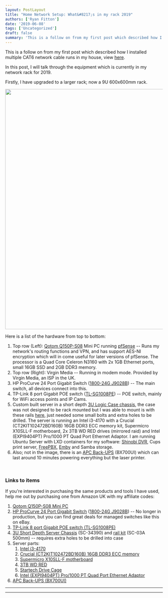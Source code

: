 ```yaml
---
layout: PostLayout
title: "Home Network Setup: What&#8217;s in my rack 2019"
authors: ['Ryan Fitton']
date: '2019-06-08'
tags: ['Uncategorized']
draft: false
summary: 'This is a follow on from my first post which described how I installed multiple CAT6 network cable runs in my house, view here. In this post, I will talk through the equipment which is currently in my network rack for 2019. Firstly, I have upgraded to a larger rack; now a 9U 600x600mm rack....'
---
```


This is a follow on from my first post which described how I installed multiple CAT6 network cable runs in my house, view [here](https://ryanfitton.co.uk/blog/how-i-installed-cat6-ethernet-in-my-home/).

In this post, I will talk through the equipment which is currently in my network rack for 2019.

Firstly, I have upgraded to a larger rack; now a 9U 600x600mm rack.

<a href="/static/img/blog/2019/06/IMG_20190608_110024.jpg"><img loading="lazy"  src="/static/img/blog/2019/06/IMG_20190608_110024-1024x768.jpg" alt="" width="1024" height="768" srcSet="/static/img/blog/2019/06/IMG_20190608_110024-1024x768.jpg 1024w, /static/img/blog/2019/06/IMG_20190608_110024-300x225.jpg 300w, /static/img/blog/2019/06/IMG_20190608_110024-768x576.jpg 768w" sizes="(max-width: 1024px) 100vw, 1024px" /></a>

Here is a list of the hardware from top to bottom:

1.  Top row (Left): [Qotom Q150P-S08](https://www.aliexpress.com/item/32863982193.html?spm=a2g0s.9042311.0.0.27424c4dp3dCSF) Mini PC running [pfSense](https://www.pfsense.org/) -- Runs my network's routing functions and VPN, and has support AES-NI encryption which will in come useful for later versions of pfSense. The processor is a Quad Core Celeron N3160 with 2x 1GB Ethernet ports, small 16GB SSD and 2GB DDR3 memory.
2.  Top row (Right): Virgin Media -- Running in modem mode. Provided by Virgin Media, an ISP in the UK.
3.  HP ProCurve 24 Port Gigabit Switch ([1800-24G J9028B](https://h10057.www1.hp.com/ecomcat/hpcatalog/specs/provisioner/05/J9028B.htm)) -- The main switch, all devices connect into this.
4.  TP-Link 8 port Gigabit POE switch ([TL-SG1008PE](https://www.amazon.co.uk/dp/B00CGY449G/ref=as_li_ss_tl?ie=UTF8&linkCode=ll1&tag=ryanfittoncou-21&linkId=38ca8c0cb2bd050b6cc6e0f02e28d441&language=en_GB)) -- POE switch, mainly for WiFi access points and IP Cams.
5.  Custom built server in a short depth [3U Logic Case chassis](https://www.logic-case.com/products/rackmount-chassis/3u/3u-short-depth-chassis-w-3-x-525-drive-bays-sc-34390/), the case was not designed to be rack mounted but I was able to mount is with these rails [here](https://www.scan.co.uk/products/logic-sc-03a-server-case-500mm-rail-kit-for-2u-3u-and-4u-max-load-35kg), just needed some small bolts and extra holes to be drilled. The server is running an Intel i3-4170 with a Crucial (CT2KIT102472BD160B) 16GB DDR3 ECC memory kit, Supermicro X10SLL-F motherboard, 2x 3TB WD RED drives (mirrored raid) and Intel (EXPI9404PT) Pro/1000 PT Quad Port Ethernet Adaptor. I am running Ubuntu Server with LXD containers for my software: [Shinobi DVR](https://gitlab.com/Shinobi-Systems/Shinobi), Cups print server, [FreePBX](https://www.freepbx.org/), [Emby](https://emby.media/) and Samba storage.
6.  Also; not in the image, there is an [APC Back-UPS](https://www.amazon.co.uk/APC-Back-UPS-BX-Uninterruptible-Shutdown/dp/B00T7BYV6W/ref=as_li_ss_tl?keywords=apc+700&qid=1559998754&s=computers&sr=1-4&linkCode=ll1&tag=ryanfittoncou-21&linkId=4b82a7af15071bab059cfbeeb8f3d427&language=en_GB) (BX700UI) which can last around 10 minutes powering everything but the laser printer.

 

### Links to items

If you're interested in purchasing the same products and tools I have used, help me out by purchasing one from Amazon UK with my affiliate codes:

1.  [Qotom Q150P-S08 Mini PC](https://www.aliexpress.com/item/32863982193.html?spm=a2g0s.9042311.0.0.27424c4dp3dCSF)
2.  [HP ProCurve 24 Port Gigabit Switch](https://www.amazon.co.uk/HP-J9776A-2530-24G-Gigabit-Switch/dp/B00AN6DJYA/ref=as_li_ss_tl?keywords=HP+ProCurve+24+Port+Gigabit+Switch&qid=1559998307&s=gateway&sr=8-3&linkCode=ll1&tag=ryanfittoncou-21&linkId=8a8902a6a2952748618322a465e6d015&language=en_GB) ([1800-24G J9028B](https://h10057.www1.hp.com/ecomcat/hpcatalog/specs/provisioner/05/J9028B.htm)) -- No longer in production, but you can find great deals for managed switches like this on eBay.
3.  [TP-Link 8 port Gigabit POE switch (TL-SG1008PE)](https://www.amazon.co.uk/dp/B00CGY449G/ref=as_li_ss_tl?ie=UTF8&linkCode=ll1&tag=ryanfittoncou-21&linkId=7939234d93a00a5856f6c407147fb44e&language=en_GB)
4.  [3U Short Depth Server Chassis](https://www.amazon.co.uk/Short-Depth-Server-Chassis-drive/dp/B01IR97CQA/ref=as_li_ss_tl?keywords=logic+case+3u&qid=1559998411&s=computers&sr=1-1&linkCode=ll1&tag=ryanfittoncou-21&linkId=e41fc675509d7ae0e4eccbdffd59848e&language=en_GB) (SC-34390) and [rail kit](https://www.amazon.co.uk/Logic-Case-SC-03A-PRO-550mm-Servers/dp/B00H3EUN1C/ref=as_li_ss_tl?keywords=SC-03A+500mm&qid=1559998565&s=computers&sr=1-3&linkCode=ll1&tag=ryanfittoncou-21&linkId=02cc8818c7195ed71e33a26c6afdd72d&language=en_GB) (SC-03A 500mm) -- requires extra holes to be drilled into case
5.  Server parts:
    1.  [Intel i3-4170](https://www.amazon.co.uk/Intel-BX80646I34170-3-7GHz-Processor-Cache/dp/B00VHKZ6I8/ref=as_li_ss_tl?keywords=Intel+i3-4170&qid=1559998807&s=computers&sr=1-3&linkCode=ll1&tag=ryanfittoncou-21&linkId=03f259f4dcaa0d8bdc61c526061c1eb3&language=en_GB)
    2.  [Crucial (CT2KIT102472BD160B) 16GB DDR3 ECC memory](https://www.amazon.co.uk/Crucial-CT102472BD160B-PC3-12800-Unbuffered-1024Meg/dp/B008EMA5VU/ref=as_li_ss_tl?keywords=CT2KIT102472BD160B&qid=1559998959&s=computers&sr=1-1&th=1&linkCode=ll1&tag=ryanfittoncou-21&linkId=f6aabbc2eed072e5d7257a2f9e6d38e2&language=en_GB)
    3.  [Supermicro X10SLL-F motherboard](https://www.amazon.co.uk/Supermicro-Motherboard-Micro-Motherboards-X10SLL-F/dp/B00D65V9WO/ref=as_li_ss_tl?keywords=Supermicro+X10SLL-F+motherboard&qid=1559999023&s=computers&sr=1-1&linkCode=ll1&tag=ryanfittoncou-21&linkId=713ff46cebf3f989f954500624e61c8f&language=en_GB)
    4.  [3TB WD RED](https://www.amazon.co.uk/WD-RED-NAS-Hard-Drive/dp/B008JJLW4M/ref=as_li_ss_tl?keywords=3tb+red&qid=1559999128&s=computers&sr=1-1&linkCode=ll1&tag=ryanfittoncou-21&linkId=31ba9d12efe16ae91a1d063201fefae4&language=en_GB)
    5.  [Startech Drive Cage](https://www.amazon.co.uk/StarTech-com-Aluminum-Trayless-Mobile-Backplane/dp/B00OUSU8MI/ref=as_li_ss_tl?keywords=startech+4+bay&qid=1559999158&s=computers&sr=1-9&linkCode=ll1&tag=ryanfittoncou-21&linkId=46dad6ad07bcfaff620b3df28919e972&language=en_GB)
    6.  [Intel (EXPI9404PT) Pro/1000 PT Quad Port Ethernet Adaptor](https://www.amazon.co.uk/Intel-1000-Quad-Server-Adapter/dp/B000J34V1C/ref=as_li_ss_tl?keywords=EXPI9404PT&qid=1559999190&s=computers&sr=1-3&linkCode=ll1&tag=ryanfittoncou-21&linkId=55161c8aa412b7b879ddbc3d824c354b&language=en_GB)
6.  [APC Back-UPS (BX700UI)](https://www.amazon.co.uk/APC-Back-UPS-BX-Uninterruptible-Shutdown/dp/B00T7BYV6W/ref=as_li_ss_tl?keywords=apc+700&qid=1559998754&s=computers&sr=1-4&linkCode=ll1&tag=ryanfittoncou-21&linkId=4b82a7af15071bab059cfbeeb8f3d427&language=en_GB)

  -- -- --
        
        
        
        
  -- -- --

 
